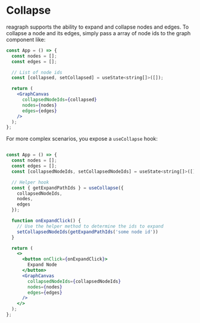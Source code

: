 
<Meta title="Docs/Advanced/Collapse" />

# Collapse
reagraph supports the ability to expand and collapse nodes and edges.
To collapse a node and its edges, simply pass a array of node ids to
the graph component like:

```jsx
const App = () => {
  const nodes = [];
  const edges = [];

  // List of node ids
  const [collapsed, setCollapsed] = useState<string[]>([]);

  return (
    <GraphCanvas
      collapsedNodeIds={collapsed}
      nodes={nodes}
      edges={edges}
    />
  );
};
```

For more complex scenarios, you expose a `useCollapse` hook:

```jsx

const App = () => {
  const nodes = [];
  const edges = [];
  const [collapsedNodeIds, setCollapsedNodeIds] = useState<string[]>([]);

  // Helper hook
  const { getExpandPathIds } = useCollapse({
    collapsedNodeIds,
    nodes,
    edges
  });

  function onExpandClick() {
    // Use the helper method to determine the ids to expand
    setCollapsedNodeIds(getExpandPathIds('some node id'))
  }

  return (
    <>
      <button onClick={onExpandClick}>
        Expand Node
      </button>
      <GraphCanvas
        collapsedNodeIds={collapsedNodeIds}
        nodes={nodes}
        edges={edges}
      />
    </>
  );
};
```
